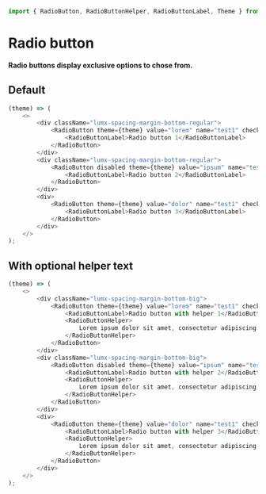 ```javascript import
import { RadioButton, RadioButtonHelper, RadioButtonLabel, Theme } from 'LumX';
```

# Radio button

**Radio buttons display exclusive options to chose from.**

## Default

```javascript jsx withThemeSwitcher disableGrid
(theme) => (
    <>
        <div className="lumx-spacing-margin-bottom-regular">
            <RadioButton theme={theme} value="lorem" name="test1" checked={true}>
                <RadioButtonLabel>Radio button 1</RadioButtonLabel>
            </RadioButton>
        </div>
        <div className="lumx-spacing-margin-bottom-regular">
            <RadioButton disabled theme={theme} value="ipsum" name="test1" checked={false}>
                <RadioButtonLabel>Radio button 2</RadioButtonLabel>
            </RadioButton>
        </div>
        <div>
            <RadioButton theme={theme} value="dolor" name="test1" checked={false}>
                <RadioButtonLabel>Radio button 3</RadioButtonLabel>
            </RadioButton>
        </div>
    </>
);
```

## With optional helper text

```javascript jsx withThemeSwitcher disableGrid
(theme) => (
    <>
        <div className="lumx-spacing-margin-bottom-big">
            <RadioButton theme={theme} value="lorem" name="test1" checked={true}>
                <RadioButtonLabel>Radio button with helper 1</RadioButtonLabel>
                <RadioButtonHelper>
                    Lorem ipsum dolor sit amet, consectetur adipiscing elit. Sed posuere faucibus efficitur.{' '}
                </RadioButtonHelper>
            </RadioButton>
        </div>
        <div className="lumx-spacing-margin-bottom-big">
            <RadioButton disabled theme={theme} value="ipsum" name="test1" checked={false}>
                <RadioButtonLabel>Radio button with helper 2</RadioButtonLabel>
                <RadioButtonHelper>
                    Lorem ipsum dolor sit amet, consectetur adipiscing elit. Sed posuere faucibus efficitur.{' '}
                </RadioButtonHelper>
            </RadioButton>
        </div>
        <div>
            <RadioButton theme={theme} value="dolor" name="test1" checked={false}>
                <RadioButtonLabel>Radio button with helper 3</RadioButtonLabel>
                <RadioButtonHelper>
                    Lorem ipsum dolor sit amet, consectetur adipiscing elit. Sed posuere faucibus efficitur.{' '}
                </RadioButtonHelper>
            </RadioButton>
        </div>
    </>
);
```

